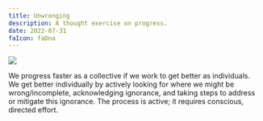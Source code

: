 ```yaml
---
title: Unwronging
description: A thought exercise on progress.
date: 2022-07-31
faIcon: faDna
---
```



![](./images/unwronging.png)

We progress faster as a collective if we work to get better as individuals.
We get better individually by actively looking for where we might be wrong/incomplete, acknowledging ignorance, and taking steps to address or mitigate this ignorance.
The process is active; it requires conscious, directed effort.
